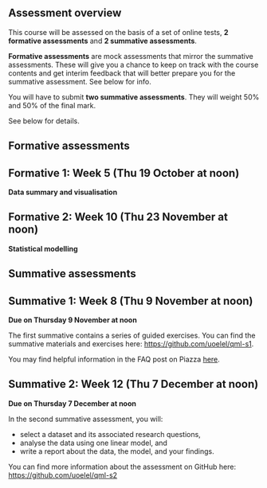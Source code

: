 ## Assessment overview

This course will be assessed on the basis of a set of online tests, **2 formative assessments** and **2 summative assessments**.

**Formative assessments** are mock assessments that mirror the summative assessments. These will give you a chance to keep on track with the course contents and get interim feedback that will better prepare you for the summative assessment. See below for info.

You will have to submit **two summative assessments**. They will weight 50% and 50% of the final mark.

See below for details.

## Formative assessments

::: {.callout-warning collapse="true" icon="false"}
## Formative 1: Week 5 (Thu 19 October at noon)

**Data summary and visualisation**
:::

::: {.callout-warning collapse="true" icon="false"}
## Formative 2: Week 10 (Thu 23 November at noon)

**Statistical modelling**
:::

## Summative assessments

::: {.callout-tip collapse="true" icon="false"}
## Summative 1: Week 8 (Thu 9 November at noon)

**Due on Thursday 9 November at noon**

The first summative contains a series of guided exercises. You can find the summative materials and exercises here: <https://github.com/uoelel/qml-s1>.

You may find helpful information in the FAQ post on Piazza [here](https://piazza.com/class/lcns7m75s8pdw/post/63).
:::

::: {.callout-tip collapse="true" icon="false"}
## Summative 2: Week 12 (Thu 7 December at noon)

**Due on Thursday 7 December at noon**

In the second summative assessment, you will:

-   select a dataset and its associated research questions,
-   analyse the data using one linear model, and
-   write a report about the data, the model, and your findings.

You can find more information about the assessment on GitHub here: <https://github.com/uoelel/qml-s2>
:::

